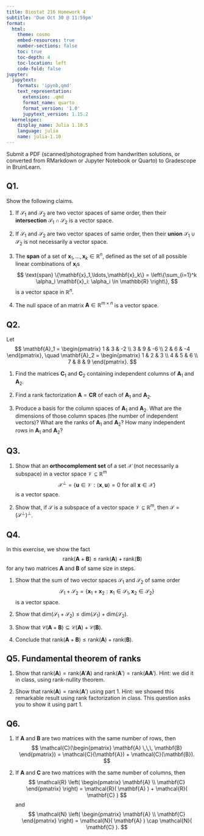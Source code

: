 ```yaml
---
title: Biostat 216 Homework 4
subtitle: 'Due Oct 30 @ 11:59pm'
format:
  html:
    theme: cosmo
    embed-resources: true
    number-sections: false
    toc: true
    toc-depth: 4
    toc-location: left
    code-fold: false
jupyter:
  jupytext:
    formats: 'ipynb,qmd'
    text_representation:
      extension: .qmd
      format_name: quarto
      format_version: '1.0'
      jupytext_version: 1.15.2
  kernelspec:
    display_name: Julia 1.10.5
    language: julia
    name: julia-1.10
---
```


Submit a PDF (scanned/photographed from handwritten solutions, or converted from RMarkdown or Jupyter Notebook or Quarto) to Gradescope in BruinLearn.

## Q1. 

Show the following claims.

1. If $\mathcal{S}_1$ and $\mathcal{S}_2$ are two vector spaces of same order, then their **intersection** $\mathcal{S}_1 \cap \mathcal{S}_2$ is a vector space.
    
2. If $\mathcal{S}_1$ and $\mathcal{S}_2$ are two vector spaces of same order, then their **union** $\mathcal{S}_1 \cup \mathcal{S}_2$ is not necessarily a vector space.

3. The **span** of a set of $\mathbf{x}_1,\ldots,\mathbf{x}_k \in \mathbb{R}^n$, defined as the set of all possible linear combinations of $\mathbf{x}_i$s
$$
    \text{span} \{\mathbf{x}_1,\ldots,\mathbf{x}_k\} = \left\{\sum_{i=1}^k \alpha_i \mathbf{x}_i: \alpha_i \in \mathbb{R} \right\},
$$
is a vector space in $\mathbb{R}^n$.

4. The null space of an matrix $\mathbf{A} \in \mathbb{R}^{m \times n}$ is a vector space.

## Q2.

Let
$$
\mathbf{A}_1 = \begin{pmatrix}
1 & 3 & -2 \\
3 & 9 & -6 \\
2 & 6 & -4
\end{pmatrix}, \quad \mathbf{A}_2 = \begin{pmatrix}
1 & 2 & 3 \\
4 & 5 & 6 \\
7 & 8 & 9
\end{pmatrix}.
$$  

1. Find the matrices $\mathbf{C}_1$ and $\mathbf{C}_2$ containing independent columns of $\mathbf{A}_1$ and $\mathbf{A}_2$.  
    
2. Find a rank factorization $\mathbf{A} = \mathbf{C} \mathbf{R}$ of each of $\mathbf{A}_1$ and $\mathbf{A}_2$.  
    
3. Produce a basis for the column spaces of $\mathbf{A}_1$ and $\mathbf{A}_2$. What are the dimensions of those column spaces (the number of independent vectors)? What are the ranks of $\mathbf{A}_1$ and $\mathbf{A}_2$? How many independent rows in $\mathbf{A}_1$ and $\mathbf{A}_2$?

## Q3.

1. Show that an **orthocomplement set** of a set $\mathcal{X}$ (not necessarily a subspace) in a vector space $\mathcal{V} \subseteq \mathbb{R}^m$
$$
    \mathcal{X}^\perp = \{ \mathbf{u} \in \mathcal{V}: \langle \mathbf{x}, \mathbf{u} \rangle = 0 \text{ for all } \mathbf{x} \in \mathcal{X}\}
$$
is a vector space.

2. Show that, if $\mathcal{S}$ is a subspace of a vector space $\mathcal{V} \subseteq \mathbb{R}^m$, then $\mathcal{S} = (\mathcal{S}^\perp)^\perp$.

## Q4.

In this exercise, we show the fact 
$$
\text{rank}(\mathbf{A} + \mathbf{B}) \le \text{rank}(\mathbf{A}) + \text{rank}(\mathbf{B})
$$ 
for any two matrices $\mathbf{A}$ and $\mathbf{B}$ of same size in steps.

1. Show that the sum of two vector spaces $\mathcal{S}_1$ and $\mathcal{S}_2$ of same order
$$
\mathcal{S}_1 + \mathcal{S}_2 = \{\mathbf{x}_1 + \mathbf{x}_2: \mathbf{x}_1 \in \mathcal{S}_1, \mathbf{x}_2 \in \mathcal{S}_2\}
$$
is a vector space.  

2. Show that $\text{dim}(\mathcal{S}_1 + \mathcal{S}_2) \le \text{dim}(\mathcal{S}_1) + \text{dim}(\mathcal{S}_2)$.
    
3. Show that $\mathcal{C}(\mathbf{A} + \mathbf{B}) \subseteq \mathcal{C}(\mathbf{A}) + \mathcal{C}(\mathbf{B})$. 
    
4. Conclude that $\text{rank}(\mathbf{A} + \mathbf{B}) \le \text{rank}(\mathbf{A}) + \text{rank}(\mathbf{B})$. 

## Q5. Fundamental theorem of ranks

1. Show that $\text{rank}(\mathbf{A}) = \text{rank}(\mathbf{A}'\mathbf{A})$ and $\text{rank}(\mathbf{A}') = \text{rank}(\mathbf{A}\mathbf{A}')$. Hint: we did it in class, using rank-nullity theorem.

2. Show that $\text{rank}(\mathbf{A}) = \text{rank}(\mathbf{A}')$ using part 1. Hint: we showed this remarkable result using rank factorization in class. This question asks you to show it using part 1.

## Q6.

1. If $\mathbf{A}$ and $\mathbf{B}$ are two matrices with the same number of rows, then
$$
\mathcal{C}(\begin{pmatrix} \mathbf{A} \,\,\, \mathbf{B} \end{pmatrix}) = \mathcal{C}(\mathbf{A}) + \mathcal{C}(\mathbf{B}).
$$

2. If $\mathbf{A}$ and $\mathbf{C}$ are two matrices with the same number of columns, then
$$
\mathcal{R} \left( \begin{pmatrix} \mathbf{A} \\ \mathbf{C} \end{pmatrix} \right) = \mathcal{R}( \mathbf{A} ) + \mathcal{R}( \mathbf{C} )
$$
and
$$
\mathcal{N} \left( \begin{pmatrix} \mathbf{A} \\ \mathbf{C} \end{pmatrix} \right) = \mathcal{N}( \mathbf{A} ) \cap \mathcal{N}( \mathbf{C} ).
$$

